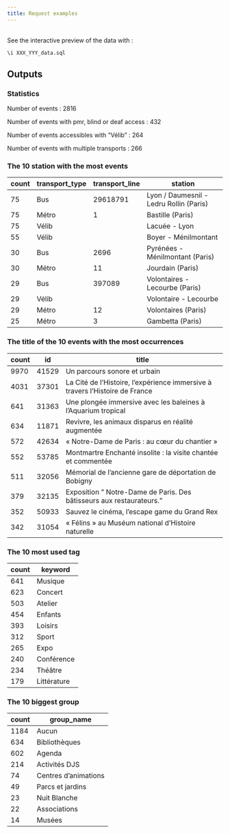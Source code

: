 ```yaml
---
title: Request examples
---
```

\
See the interactive preview of the data with :
```sql
\i XXX_YYY_data.sql
```

## Outputs

### Statistics

Number of events : 2816

Number of events with pmr, blind or deaf access : 432

Number of events accessibles with "Vélib" : 264

Number of events with multiple transports : 266

### The 10 station with the most events

 count | transport_type | transport_line |                 station                  
-------+----------------+----------------+------------------------------------------
    75 | Bus            |  29618791      |  Lyon / Daumesnil - Ledru Rollin (Paris)
    75 | Métro          |  1             |  Bastille (Paris)
    75 | Vélib          |                |  Lacuée - Lyon
    55 | Vélib          |                |  Boyer - Ménilmontant
    30 | Bus            |  2696          |  Pyrénées - Ménilmontant (Paris)
    30 | Métro          |  11            |  Jourdain (Paris)
    29 | Bus            |  397089        |  Volontaires - Lecourbe (Paris)
    29 | Vélib          |                |  Volontaire - Lecourbe
    29 | Métro          |  12            |  Volontaires (Paris)
    25 | Métro          |  3             |  Gambetta (Paris)

###  The title of the 10 events with the most occurrences
 
 count |  id   |                                    title                                     
-------+-------+------------------------------------------------------------------------------
  9970 | 41529 | Un parcours sonore et urbain
  4031 | 37301 | La Cité de l'Histoire, l'expérience immersive à travers l'Histoire de France
   641 | 31363 | Une plongée immersive avec les baleines à l'Aquarium tropical
   634 | 11871 | Revivre, les animaux disparus en réalité augmentée
   572 | 42634 | « Notre-Dame de Paris : au cœur du chantier »
   552 | 53785 | Montmartre Enchanté insolite : la visite chantée et commentée
   511 | 32056 | Mémorial de l'ancienne gare de déportation de Bobigny
   379 | 32135 | Exposition " Notre-Dame de Paris. Des bâtisseurs aux restaurateurs."
   352 | 50933 | Sauvez le cinéma, l'escape game du Grand Rex
   342 | 31054 | « Félins » au Muséum national d'Histoire naturelle

###  The 10 most used tag
 
 count |   keyword   
-------+-------------
   641 | Musique
   623 | Concert
   503 | Atelier
   454 | Enfants
   393 | Loisirs
   312 | Sport
   265 | Expo
   240 | Conférence
   234 | Théâtre
   179 | Littérature

### The 10 biggest group
 
 count |      group_name      
-------+----------------------
  1184 | Aucun
   634 | Bibliothèques
   602 | Agenda
   214 | Activités DJS
    74 | Centres d'animations
    49 | Parcs et jardins
    23 | Nuit Blanche
    22 | Associations
    14 | Musées
